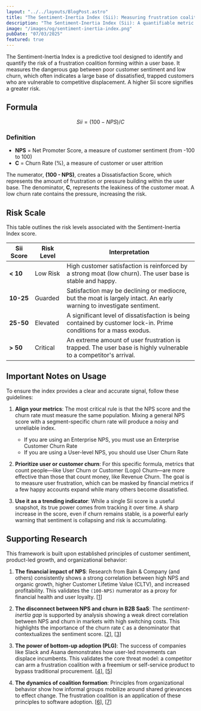 ```yaml
---
layout: "../../layouts/BlogPost.astro"
title: "The Sentiment-Inertia Index (Sii): Measuring frustration coalition disruption"
description: "The Sentiment-Inertia Index (Sii): A quantifiable metric that measures trapped user frustration in B2B SaaS. When NPS drops but churn stays flat, Sii = (100-NPS)/Churn reveals the accumulating pressure that predicts competitive displacement before revenue impact."
image: "/images/og/sentiment-inertia-index.png"
pubDate: "07/03/2025"
featured: true
---
```


The Sentiment-Inertia Index is a predictive tool designed to identify and quantify the risk of a frustration coalition forming within a user base. It measures the dangerous gap between poor customer sentiment and low churn, which often indicates a large base of dissatisfied, trapped customers who are vulnerable to competitive displacement. A higher Sii score signifies a greater risk.

## Formula

```math
Sii = (100 - NPS) / C
```

### Definition

- **NPS** = Net Promoter Score, a measure of customer sentiment (from -100 to 100)
- **C** = Churn Rate (%), a measure of customer or user attrition

The numerator, **(100 - NPS)**, creates a Dissatisfaction Score, which represents the amount of frustration or pressure building within the user base. The denominator, **C**, represents the leakiness of the customer moat. A low churn rate contains the pressure, increasing the risk.

## Risk Scale

This table outlines the risk levels associated with the Sentiment-Inertia Index score.

| Sii Score | Risk Level | Interpretation |
|-----------|-----------|----------------|
| **< 10** | Low Risk | High customer satisfaction is reinforced by a strong moat (low churn). The user base is stable and happy. |
| **10-25** | Guarded | Satisfaction may be declining or mediocre, but the moat is largely intact. An early warning to investigate sentiment. |
| **25-50** | Elevated | A significant level of dissatisfaction is being contained by customer lock-in. Prime conditions for a mass exodus. |
| **> 50** | Critical | An extreme amount of user frustration is trapped. The user base is highly vulnerable to a competitor's arrival. |

## Important Notes on Usage

To ensure the index provides a clear and accurate signal, follow these guidelines:

1. **Align your metrics**: The most critical rule is that the NPS score and the churn rate must measure the same population. Mixing a general NPS score with a segment-specific churn rate will produce a noisy and unreliable index.
   - If you are using an Enterprise NPS, you must use an Enterprise Customer Churn Rate
   - If you are using a User-level NPS, you should use User Churn Rate

2. **Prioritize user or customer churn**: For this specific formula, metrics that count people—like User Churn or Customer (Logo) Churn—are more effective than those that count money, like Revenue Churn. The goal is to measure user frustration, which can be masked by financial metrics if a few happy accounts expand while many others become dissatisfied.

3. **Use it as a trending indicator**: While a single Sii score is a useful snapshot, its true power comes from tracking it over time. A sharp increase in the score, even if churn remains stable, is a powerful early warning that sentiment is collapsing and risk is accumulating.

## Supporting Research

This framework is built upon established principles of customer sentiment, product-led growth, and organizational behavior:

1. **The financial impact of NPS**: Research from Bain & Company (and others) consistently shows a strong correlation between high NPS and organic growth, higher Customer Lifetime Value (CLTV), and increased profitability. This validates the `(100-NPS)` numerator as a proxy for financial health and user loyalty. [[1](https://www.bain.com/insights/the-economics-of-loyalty/)]

2. **The disconnect between NPS and churn in B2B SaaS**: The *sentiment-inertia gap* is supported by analysis showing a weak direct correlation between NPS and churn in markets with high switching costs. This highlights the importance of the churn rate `C` as a denominator that contextualizes the sentiment score. [[2](https://hbsp.harvard.edu/product/H07JA1-PDF-ENG)], [[3](https://www.nngroup.com/articles/nps-ux/)]

3. **The power of bottom-up adoption (PLG)**: The success of companies like Slack and Asana demonstrates how user-led movements can displace incumbents. This validates the core threat model: a competitor can arm a frustration coalition with a freemium or self-service product to bypass traditional procurement. [[4](https://www.sequoiacap.com/article/mongodb-built-by-developers-for-developers/)], [[5](https://www.sequoiacap.com/article/warp-spotlight/)]

4. **The dynamics of coalition formation**: Principles from organizational behavior show how informal groups mobilize around shared grievances to effect change. The frustration coalition is an application of these principles to software adoption. [[6](https://www.polly.ai/blog/bottom-up-software-adoption)], [[7](https://www.rippling.com/blog/shadow-it)]
